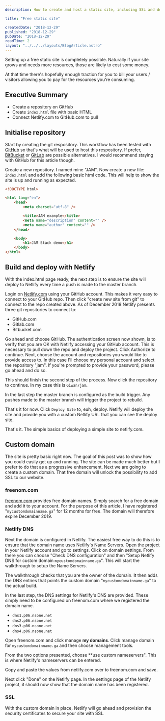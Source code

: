 ```yaml
---
description: How to create and host a static site, including SSL and domain name for 0 euros! Static sites can be hosted for free thanks to some amazing services available as of 2018.

title: "Free static site"

createdDate: "2018-12-29"
published: "2018-12-29"
pubDate: "2018-12-29"
readTime: 2
layout: "../../../layouts/BlogArticle.astro"
---
```


Setting up a free static site is completely possible. Naturally if your site grows and needs more resources, those are likely to cost some money.

At that time there's hopefully enough traction for you to bill your users / visitors allowing you to pay for the resources you're consuming.

## Executive Summary

-   Create a repository on GitHub
-   Create `index.html` file with basic HTML
-   Connect Netlify.com to GitHub.com to pull

## Initialise repository

Start by creating the git respository. This workflow has been tested with [GitHub](https://github.com) so that's what will be used to host this respository. If prefer, [BitBucket](https://bitbucket.com) or [GitLab](https://gitlab.com) are possible alternatives. I would recommend staying with GitHub for this article though.

Create a new repository. I named mine "JAM".
Now create a new file: `index.html` and add the following basic html code. This will help to show the site is up and running as expected.

```html
<!DOCTYPE html>

<html lang="en">
    <head>
        <meta charset="utf-8" />

        <title>JAM example</title>
        <meta name="description" content="" />
        <meta name="author" content="" />
    </head>

    <body>
        <h1>JAM Stack demo</h1>
    </body>
</html>
```

## Build and deploy with Netlify

With the index.html page ready, the next step is to ensure the site will deploy to Netlify every time a push is made to the master branch.

Login on [Netlify.com](https://netlify.com) using your GitHub account. This makes it very easy to connect to your GitHub repo. Then click "create new site from git" to connect to the repo created above. As of December 2018 Netlify presents three git repositories to connect to:

-   GitHub.com
-   Gitlab.com
-   Bitbucket.com

Go ahead and choose GitHub. The authentication screen now shown, is to verify that you are OK with Netlify accessing your GitHub account. This is necessary to pull down the repo and deploy the project. Click Authorize to continue.
Next, choose the account and repositories you would like to provide access to. In this case I'll choose my personal account and select the repository "jam". If you're prompted to provide your password, please go ahead and do so.

This should finish the second step of the process. Now click the repository to continue. In my case this is `Giwan/jam`.

In the last step the master branch is configured as the build trigger. Any pushes made to the master branch will trigger the project to rebuild.

That's it for now. Click `Deploy Site` to, euh, deploy.
Netlify will deploy the site and provide you with a custom Netlify URL that you can see the deploy site.

That's it. The simple basics of deploying a simple site to netlify.com.

## Custom domain

The site is pretty basic right now. The goal of this post was to show how you could easily get up and running. The site can be made much better but I prefer to do that as a progressive enhancement. Next we are going to create a custom domain. That free domain will unlock the possibility to add SSL to our website.

### freenom.com

[freenom.com](https://freenom.com) provides free domain names. Simply search for a free domain and add it to your account. For the purpose of this article, I have registered "`mycustomdomainname.ga`" for 12 months for free. The domain will therefore expire December 2019.

### Netlify DNS

Next the domain is configured in Netlify. The easiest free way to do this is to ensure that the domain name uses Netlify's Name Servers. Open the project in your Netlify account and go to settings. Click on domain settings. From there you can choose "Check DNS configuration" and then "Setup Netlify DNS for custom domain `mycustomdomainname.ga`". This will start the walkthrough to setup the Name Servers.

The walkthrough checks that you are the owner of the domain. It then adds the DNS entries that points the custom domain "`mycustomdomainname.ga`" to the actual build.

In the last step, the DNS settings for Netlify's DNS are provided. These simply need to be configured on freenom.com where we registered the domain name.

-   `dns1.p06.nsone.net`
-   `dns2.p06.nsone.net`
-   `dns3.p06.nsone.net`
-   `dns4.p06.nsone.net`

Open freenom.com and click manage **my domains**. Click manage domain for `mycustomdomainname.ga` and then choose management tools.

From the two options presented, choose \*\*use custom nameservers". This is where Netlify's nameservers can be entered.

Copy and paste the values from netlify.com over to freenom.com and save.

Next click "Done" on the Netlify page. In the settings page of the Netlify project, it should now show that the domain name has been registered.

### SSL

With the custom domain in place, Netlify will go ahead and provision the security certificates to secure your site with SSL.
